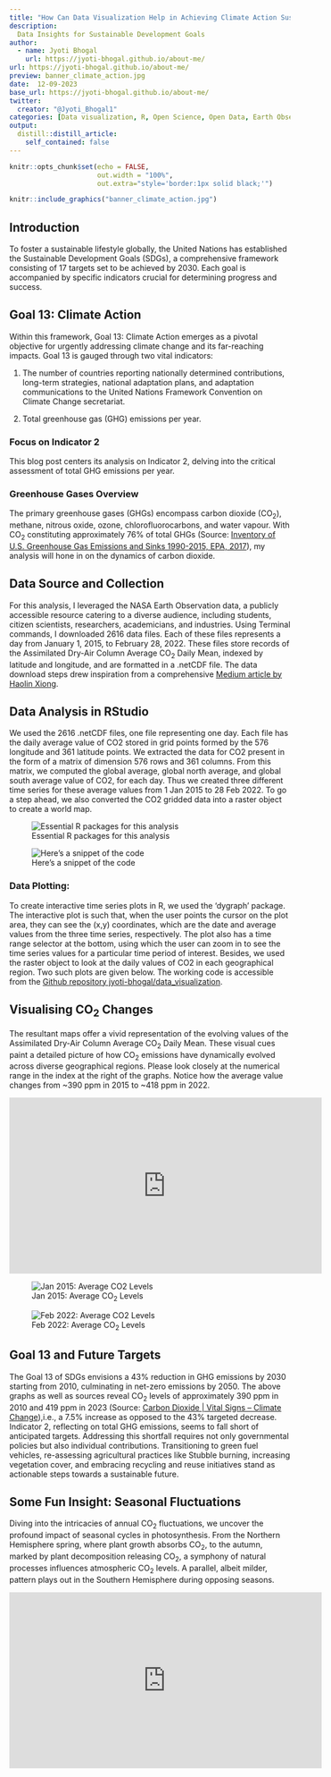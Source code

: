 ```yaml
---
title: "How Can Data Visualization Help in Achieving Climate Action Sustainable Developemnt Goal?"
description: 
  Data Insights for Sustainable Development Goals
author:
  - name: Jyoti Bhogal
    url: https://jyoti-bhogal.github.io/about-me/
url: https://jyoti-bhogal.github.io/about-me/
preview: banner_climate_action.jpg
date:  12-09-2023
base_url: https://jyoti-bhogal.github.io/about-me/
twitter:
  creator: "@Jyoti_Bhogal1"
categories: [Data visualization, R, Open Science, Open Data, Earth Observation Data, NASA, Geospatial, Maps, Sustainable Development Goal, Climate Action] 
output:
  distill::distill_article:
    self_contained: false
---
```


```r
knitr::opts_chunk$set(echo = FALSE,
                      out.width = "100%",
                      out.extra="style='border:1px solid black;'")

```

<a href="`r rmarkdown::metadata$url`">
```r
knitr::include_graphics("banner_climate_action.jpg")
```
</a>
 
## Introduction
To foster a sustainable lifestyle globally, the United Nations has established the Sustainable Development Goals (SDGs), a comprehensive framework consisting of 17 targets set to be achieved by 2030. Each goal is accompanied by specific indicators crucial for determining progress and success.

## Goal 13: Climate Action
Within this framework, Goal 13: Climate Action emerges as a pivotal objective for urgently addressing climate change and its far-reaching impacts. Goal 13 is gauged through two vital indicators:

1. The number of countries reporting nationally determined contributions, long-term strategies, national adaptation plans, and adaptation communications to the United Nations Framework Convention on Climate Change secretariat.

2. Total greenhouse gas (GHG) emissions per year.

### Focus on Indicator 2
This blog post centers its analysis on Indicator 2, delving into the critical assessment of total GHG emissions per year.

### Greenhouse Gases Overview
The primary greenhouse gases (GHGs) encompass carbon dioxide (CO~2~), methane, nitrous oxide, ozone, chlorofluorocarbons, and water vapour. With CO~2~ constituting approximately 76% of total GHGs (Source: [Inventory of U.S. Greenhouse Gas Emissions and Sinks 1990-2015, EPA, 2017](https://www.epa.gov/ghgemissions/inventory-us-greenhouse-gas-emissions-and-sinks)), my analysis will hone in on the dynamics of carbon dioxide.

## Data Source and Collection
For this analysis, I leveraged the NASA Earth Observation data, a publicly accessible resource catering to a diverse audience, including students, citizen scientists, researchers, academicians, and industries. Using Terminal commands, I downloaded 2616 data files. Each of these files represents a day from January 1, 2015, to February 28, 2022. These files store records of the Assimilated Dry-Air Column Average CO~2~ Daily Mean, indexed by latitude and longitude, and are formatted in a .netCDF file. The data download steps drew inspiration from a comprehensive [Medium article by Haolin Xiong](https://medium.com/@xhl272703370/tutorial-on-how-to-download-multiple-earthdata-urls-78c96df4c1c7).

## Data Analysis in RStudio
We used the 2616 .netCDF files, one file representing one day. Each file has the daily average value of CO2 stored in grid points formed by the 576 longitude and 361 latitude points. We extracted the data for CO2 present in the form of a matrix of dimension 576 rows and 361 columns. From this matrix, we computed the global average, global north average, and global south average value of CO2, for each day. Thus we created three different time series for these average values from 1 Jan 2015 to 28 Feb 2022. To go a step ahead, we  also converted the CO2 gridded data into a raster object to create a world map.


![Essential R packages for this analysis](packages.png)

![Here's a snippet of the code](geospatial_plot_function.png)

### Data Plotting:
To create interactive time series plots in R, we used the ‘dygraph’ package. The interactive plot is such that, when the user points the cursor on the plot area, they can see the (x,y) coordinates, which are the date and average values from the three time series, respectively. The plot also has a time range selector at the bottom, using which the user can zoom in to see the time series values for a particular time period of interest. Besides, we used the raster object to look at the daily values of CO2 in each geographical region. Two such plots are given below. The working code is accessible from the [Github repository jyoti-bhogal/data_visualization](https://github.com/jyoti-bhogal/data_visualization/blob/main/Geospatial_plot_function.R). 


## Visualising CO~2~ Changes
The resultant maps offer a vivid representation of the evolving values of the Assimilated Dry-Air Column Average CO~2~ Daily Mean. These visual cues paint a detailed picture of how CO~2~ emissions have dynamically evolved across diverse geographical regions. Please look closely at the numerical range in the index at the right of the graphs. Notice how the average value changes from ~390 ppm in 2015 to ~418 ppm in 2022.



<iframe width="560" height="315" src="https://www.youtube.com/embed/4ShS9WI-gic?si=a90oUEi1MNf60GfM" title="YouTube video player" frameborder="0" allow="accelerometer; autoplay; clipboard-write; encrypted-media; gyroscope; picture-in-picture; web-share" allowfullscreen></iframe>


![Jan 2015: Average CO~2~ Levels](jan_2015_global_map.png)

![Feb 2022: Average CO~2~ Levels](feb_2022_global_map.png)






## Goal 13 and Future Targets
The Goal 13 of SDGs envisions a 43% reduction in GHG emissions by 2030 starting from 2010, culminating in net-zero emissions by 2050. The above graphs as well as sources reveal CO~2~ levels of approximately 390 ppm in 2010 and 419 ppm in 2023 (Source: [Carbon Dioxide | Vital Signs – Climate Change](https://climate.nasa.gov/vital-signs/carbon-dioxide/#:~:text=Although%20total%20CO2%20is,photosynthesis%20on%20a%20massive%20scale.)),i.e., a 7.5% increase as opposed to the 43% targeted decrease. Indicator 2, reflecting on total GHG emissions, seems to fall short of anticipated targets. Addressing this shortfall requires not only governmental policies but also individual contributions. Transitioning to green fuel vehicles, re-assessing agricultural practices like Stubble burning, increasing vegetation cover, and embracing recycling and reuse initiatives stand as actionable steps towards a sustainable future.


## Some Fun Insight:  Seasonal Fluctuations
Diving into the intricacies of annual CO~2~ fluctuations, we uncover the profound impact of seasonal cycles in photosynthesis. From the Northern Hemisphere spring, where plant growth absorbs CO~2~, to the autumn, marked by plant decomposition releasing CO~2~, a symphony of natural processes influences atmospheric CO~2~ levels. A parallel, albeit milder, pattern plays out in the Southern Hemisphere during opposing seasons.


<iframe width="560" height="315" src="https://www.youtube.com/embed/Jtxx52XOx7I?si=wOEqck4N_nilDQdO" title="YouTube video player" frameborder="0" allow="accelerometer; autoplay; clipboard-write; encrypted-media; gyroscope; picture-in-picture; web-share" allowfullscreen></iframe>


 